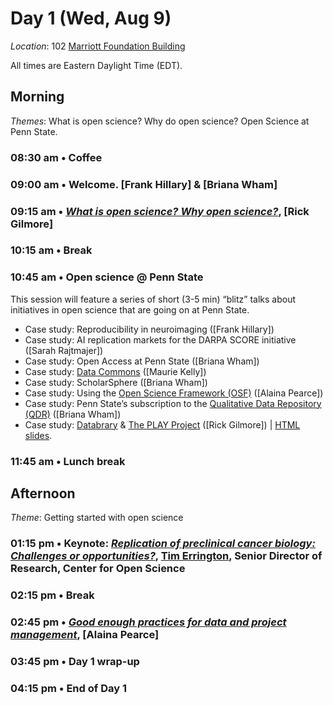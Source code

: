 # Day 1 (Wed, Aug 9) {- #day_1}

<!-- .rmdnote, .rmdcaution, .rmdimportant, .rmdtip, and .rmdwarning.  -->

::: {.rmdnote}

*Location*: 102 [Marriott Foundation Building](#marriott-fdn-bldg)

All times are Eastern Daylight Time (EDT).

:::

## Morning {- #day_1_am}

::: {.rmdimportant}

*Themes*: What is open science? Why do open science? Open Science at Penn State.

:::

### 08:30 am • Coffee {-}

### 09:00 am • Welcome. [Frank Hillary] & [Briana Wham] {-}

### 09:15 am • [*What is open science? Why open science?*](#what-is-why), [Rick Gilmore] {- #day_1_plenary_1}

### 10:15 am • Break  {-}

### 10:45 am • Open science @ Penn State {- #day_1_plenary_2} 

This session will feature a series of short (3-5 min) "blitz" talks about initiatives in open science that are going on at Penn State.

- Case study: Reproducibility in neuroimaging ([Frank Hillary])
- Case study: AI replication markets for the DARPA SCORE initiative ([Sarah Rajtmajer])
<!-- - Case study: Support at [ICDS](https://www.icds.psu.edu) for Open and Reproducible Research (TBD) -->
<!-- - Case study: Higher Education Leadership Initiative ([HELIOS](https://www.heliosopen.org)) -->
- Case study: Open Access at Penn State ([Briana Wham])
- Case study: [Data Commons](https://www.datacommons.psu.edu) ([Maurie Kelly])
- Case study: ScholarSphere ([Briana Wham])
- Case study: Using the [Open Science Framework (OSF)](https://osf.io) ([Alaina Pearce])
- Case study: Penn State's subscription to the [Qualitative Data Repository (QDR)](https://qdr.syr.edu) ([Briana Wham])
- Case study: [Databrary](https://databrary.org) & [The PLAY Project](https://play-project.org) ([Rick Gilmore]) | [HTML slides](https://penn-state-open-science.github.io/bootcamp-2023-databrary-play/).

### 11:45 am • Lunch break {-}

## Afternoon {- #day_1_pm}

::: {.rmdimportant}

*Theme*: Getting started with open science

:::

### 01:15 pm • **Keynote**: [*Replication of preclinical cancer biology: Challenges or opportunities?*](#keynote), [Tim Errington](https://www.linkedin.com/in/tim-errington-558a928), Senior Director of Research, Center for Open Science {- #day_1_plenary_keynote}

### 02:15 pm • Break {-}

### 02:45 pm • [*Good enough practices for data and project management*](#howto_good_enough), [Alaina Pearce] {- #day_1_plenary_3}

### 03:45 pm • Day 1 wrap-up {-}

### 04:15 pm • End of Day 1 {-}
